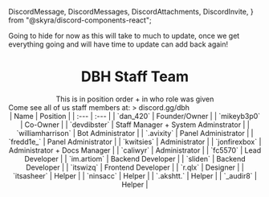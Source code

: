   DiscordMessage,
  DiscordMessages,
  DiscordAttachments,
  DiscordInvite,
} from "@skyra/discord-components-react";

<Tip>
    Going to hide for now as this will take to much to update, once we get everything going and will have time to update can add back again!
</Tip>

<h1 align="center"> DBH Staff Team </h1>
<div align="center"> This is in position order + in who role was given </div>

<DiscordMessages no-background>
  <DiscordMessage 
    author="DanBot Hosting"
    avatar="https://images-ext-1.discordapp.net/external/9j2_RacvCl8mly7hALccyH0PsM-tbJYm8twQKGf_3jY/https/cdn.discordapp.com/avatars/640161047671603205/718aa5783508125a02e3b244a1bf096e.png"
    roleColor="#0329d3"
    bot="false"
    server="true"
    verified="false"
    >
    Come see all of us staff members at: 
    > discord.gg/dbh
    <DiscordAttachments slot="attachments">
      <DiscordInvite
        name="DanBot Hosting Community | DBH"
        url="https://discord.gg/dbh"
        icon="https://cdn.discordapp.com/icons/639477525927690240/a_49d7c78e2c9cf025e1089fac1542ea94.gif"
        online={1335}
        members={7297}
      ></DiscordInvite>
    </DiscordAttachments>
  </DiscordMessage>
</DiscordMessages>

<div align="center">
| Name | Position |
| :--- | :--- | 
| `dan_420` | Founder/Owner |
| `mikeyb3p0` | Co-Owner | 
| `devdibster` | Staff Manager + System Adminstrator | 
| `williamharrison` | Bot Administrator | 
| `.avixity` | Panel Administrator | 
| `fredd1e_` | Panel Administrator | 
| `kwitsies` | Administrator | 
| `jonfirexbox` | Administrator + Docs Manager | 
| `caliwyr` | Administrator | 
| `fc5570` | Lead Developer | 
| `im.artiom` | Backend Developer | 
| `sliden` | Backend Developer | 
| `itswizq` | Frontend Developer | 
| `r.qlx` | Designer | 
| `itsasheer` | Helper | 
| `ninsacc` | Helper | 
| `.akshtt.` | Helper | 
| `_audir8` | Helper |
</div>
